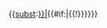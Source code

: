 &#123;{[[Help:替换引用|subst]]:[[{{transclude|{{{1}}}}}|{{{1}}}]]{{#if:{{{2|}}}|{{!}}{{{2}}}}}}&#125;<noinclude>
{{Documentation}}
</noinclude>